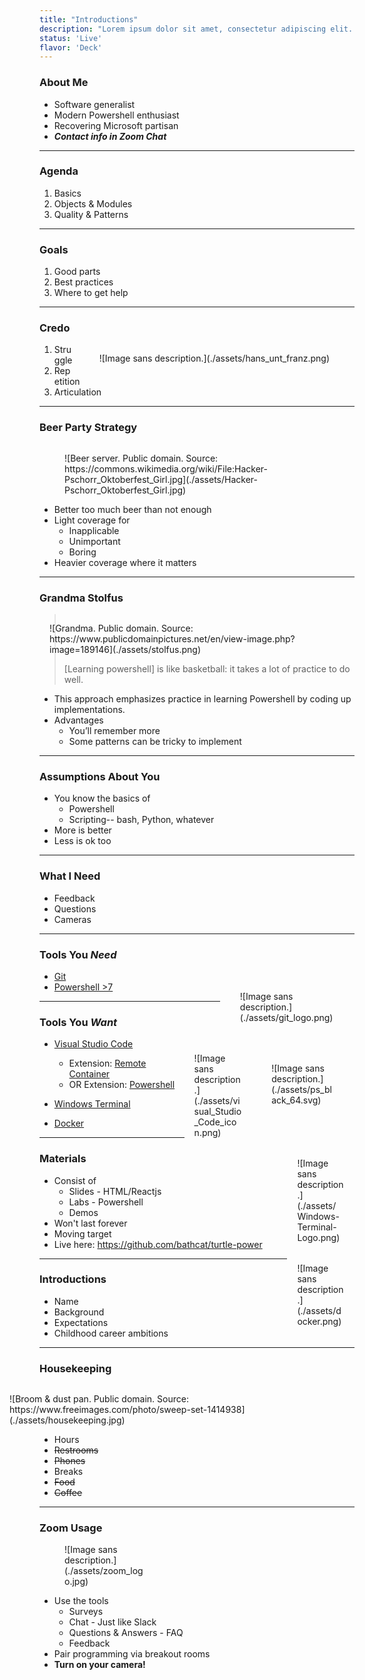 ```yaml
---
title: "Introductions"
description: "Lorem ipsum dolor sit amet, consectetur adipiscing elit. Nulla dapibus consectetur nisl, non ultrices metus pulvinar ut. Nullam hendrerit, magna et congue ullamcorper, mauris risus pulvinar ante, quis consequat mi sapien porttitor massa."
status: 'Live'
flavor: 'Deck'
---
```


### About Me

- Software generalist
- Modern Powershell enthusiast
- Recovering Microsoft partisan
- **_Contact info in Zoom Chat_**

---

### Agenda

<ol>
  <li>Basics</li>
  <li>Objects & Modules</li>
  <li>Quality & Patterns</li>
</ol>

---

### Goals

1. Good parts
1. Best practices
1. Where to get help

---

### Credo

<figure class='bc-framed-image' style='float:right;'>
![Image sans description.](./assets/hans_unt_franz.png)
</figure>

1. Struggle
1. Repetition
1. Articulation

---

### Beer Party Strategy

<figure class='bc-framed-image' style='float:right;'>
![Beer server. Public domain. Source: https://commons.wikimedia.org/wiki/File:Hacker-Pschorr_Oktoberfest_Girl.jpg](./assets/Hacker-Pschorr_Oktoberfest_Girl.jpg)
</figure>

- Better too much beer than not enough
- Light coverage for
  - Inapplicable
  - Unimportant
  - Boring
- Heavier coverage where it matters

---

### Grandma Stolfus

<figure class='bc-framed-image' style='margin-left:1rem;float:right;'>
![Grandma. Public domain. Source: https://www.publicdomainpictures.net/en/view-image.php?image=189146](./assets/stolfus.png)
</figure>

> [Learning powershell] is like basketball: it takes a lot of practice to do well.

- This approach emphasizes practice in learning Powershell by coding up implementations.
- Advantages
  - You’ll remember more
  - Some patterns can be tricky to implement

---

### Assumptions About You

- You know the basics of
  - Powershell
  - Scripting-- bash, Python, whatever
- More is better
- Less is ok too

---

### What I Need

- Feedback
- Questions
- Cameras

---

### Tools You **_Need_**

<a href='https://git-scm.com/'>
  <figure  style='width:30%;height:auto;float:right;margin:2rem;'>
![Image sans description.](./assets/git_logo.png)
</figure>
</a>
<a href='https://github.com/PowerShell/PowerShell'>
  <figure  style='width:20%;height:auto;float:right;margin:2rem;clear:right;'>
![Image sans description.](./assets/ps_black_64.svg)
</figure>
</a>

- [Git](https://git-scm.com/)
- [Powershell >7](https://github.com/PowerShell/PowerShell)

---

### Tools You **_Want_**

<figure  style='width:15%;margin:1rem;height:auto;float:right;'>
![Image sans description.](./assets/visual_Studio_Code_icon.png)
</figure>
<figure  style='width:15%;margin:1rem;height:auto; clear:right;float:right;'>
![Image sans description.](./assets/Windows-Terminal-Logo.png)
</figure>
<figure  style='width:15%;height:auto;margin:1rem; clear:right;float:right;'>
![Image sans description.](./assets/docker.png)
</figure>

- [Visual Studio Code](https://code.visualstudio.com/)

  - Extension: [Remote Container](https://code.visualstudio.com/docs/containers/overview)
  - OR Extension: [Powershell](https://marketplace.visualstudio.com/items?itemName=ms-vscode.PowerShell)

- [Windows Terminal](https://github.com/microsoft/terminal/)

- [Docker](https://docs.docker.com/get-docker/)

---

### Materials

- Consist of
  - Slides - HTML/Reactjs
  - Labs - Powershell
  - Demos
- Won't last forever
- Moving target
- Live here:
  https://github.com/bathcat/turtle-power

---

### Introductions

- Name
- Background
- Expectations
- Childhood career ambitions

---

### Housekeeping

<figure  style='width:32rem; height:auto;float:right;'>
![Broom & dust pan. Public domain. Source: https://www.freeimages.com/photo/sweep-set-1414938](./assets/housekeeping.jpg)
</figure>

- Hours
- ~~Restrooms~~
- ~~Phones~~
- Breaks
- ~~Food~~
- ~~Coffee~~

---

### Zoom Usage

<figure  style='width:25%; height:auto;'>
![Image sans description.](./assets/zoom_logo.jpg)
</figure>

- Use the tools
  - Surveys
  - Chat - Just like Slack
  - Questions & Answers - FAQ
  - Feedback
- Pair programming via breakout rooms
- **Turn on your camera!**
